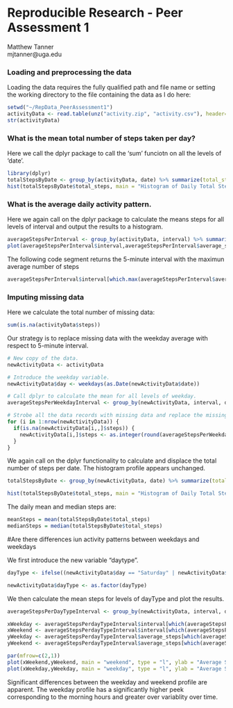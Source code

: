Reproducible Research - Peer Assessment 1
===============================================================================
Matthew Tanner  
mjtanner@uga.edu


### Loading and preprocessing the data

Loading the data requires the fully qualified path and file name or setting the
working directory to the file containing the data as I do here:

```r
setwd("~/RepData_PeerAssessment1")
activityData <- read.table(unz("activity.zip", "activity.csv"), header=T, sep=",")
str(activityData)
```


### What is the mean total number of steps taken per day?

Here we call the dplyr package to call the 'sum' funciotn on all the levels of 'date'.

```r
library(dplyr)
totalStepsByDate <- group_by(activityData, date) %>% summarize(total_steps = sum(steps))
hist(totalStepsByDate$total_steps, main = "Histogram of Daily Total Steps", xlab = "Daily Total Steps", breaks = 10)
````


### What is the average daily activity pattern.

Here we again call on the dplyr package to calculate the means steps for all levels of interval and output the results to a histogram.

```r
averageStepsPerInterval <- group_by(activityData, interval) %>% summarize(average_steps = mean(steps, na.rm = TRUE))
plot(averageStepsPerInterval$interval,averageStepsPerInterval$average_steps, main = "Average Step by Interval", xlab = "Interval", ylab = "Average Steps", type = "l")
```


The following code segment returns the 5-minute interval with the maximun average number of steps

```r
averageStepsPerInterval$interval[which.max(averageStepsPerInterval$average_steps)]
```


### Imputing missing data


Here we calculate the total number of missing data:

```r
sum(is.na(activityData$steps))
```


Our strategy is to replace missing data with the weekday average with respect to 5-minute interval.

```r
# New copy of the data.
newActivityData <- activityData

# Introduce the weekday variable.
newActivityData$day <- weekdays(as.Date(newActivityData$date))

# Call dplyr to calculate the mean for all levels of weekday.
averageStepsPerWeekdayInterval <- group_by(newActivityData, interval, day) %>% summarize(average_steps = mean(steps, na.rm = TRUE))

# Strobe all the data records with missing data and replace the missing data with the weekday averate. 
for (i in 1:nrow(newActivityData)) {
  if(is.na(newActivityData[i,,]$steps)) {
    newActivityData[i,]$steps <- as.integer(round(averageStepsPerWeekdayInterval[which(averageStepsPerWeekdayInterval$day == newActivityData[i,]$day & averageStepsPerWeekdayInterval$interval == newActivityData[i,]$interval),]$average_steps))
  }
}
```


We again call on the dplyr functionality to calculate and displace the total number of steps per date. The histogram profile appears unchanged.

```r
totalStepsByDate <- group_by(newActivityData, date) %>% summarize(total_steps = sum(steps))

hist(totalStepsByDate$total_steps, main = "Histogram of Daily Total Steps (Missing Data Replaced)", xlab = "Daily Total Steps", breaks = 10)
```


The daily mean and median steps are:

```r
meanSteps = mean(totalStepsByDate$total_steps)
medianSteps = median(totalStepsByDate$total_steps)
```


#Are there differences iun activity patterns between weekdays and weekdays


We first introduce the new variable "daytype".

```r
dayType <- ifelse((newActivityData$day == "Saturday" | newActivityData$day == "Sunday"), "weekend", "weekday")

newActivityData$dayType <- as.factor(dayType)
```


We then calculate the mean steps for levels of dayType and plot the results.

```r
averageStepsPerDayTypeInterval <- group_by(newActivityData, interval, dayType) %>% summarize(average_steps = mean(steps))

xWeekday <- averageStepsPerdayTypeInterval$interval[which(averageStepsPerdayTypeInterval$dayType == "weekday")]
xWeekend <- averageStepsPerdayTypeInterval$interval[which(averageStepsPerdayTypeInterval$dayType == "weekend")]
yWeekday <- averageStepsPerdayTypeInterval$average_steps[which(averageStepsPerdayTypeInterval$dayType == "weekday")]
yWeekend <- averageStepsPerdayTypeInterval$average_steps[which(averageStepsPerdayTypeInterval$dayType == "weekend")]

par(mfrow=c(2,1))
plot(xWeekend,yWeekend, main = "weekend", type = "l", ylab = "Average Steps", xlab = "Interval")
plot(xWeekday,yWeekday, main = "weekday", type = "l", ylab = "Average Steps", xlab = "Interval")
```

Significant differences between the weekday and weekend profile are apparent.  The weekday profile has a significantly higher peek corresponding to the morning hours and greater over variablity over time.